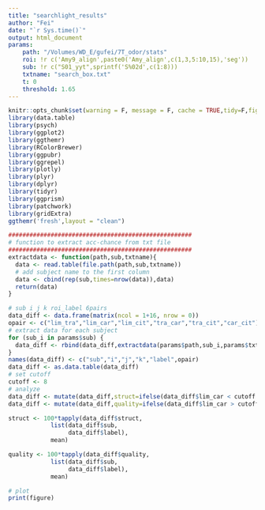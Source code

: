 ```yaml
---
title: "searchlight_results"
author: "Fei"
date: "`r Sys.time()`"
output: html_document
params:
    path: "/Volumes/WD_E/gufei/7T_odor/stats"
    roi: !r c('Amy9_align',paste0('Amy_align',c(1,3,5:10,15),'seg'))
    sub: !r c("S01_yyt",sprintf('S%02d',c(1:8)))
    txtname: "search_box.txt"
    t: 0
    threshold: 1.65
---
```


```r
knitr::opts_chunk$set(warning = F, message = F, cache = TRUE,tidy=F,fig.align='center',fig.showtext=TRUE,results="hold",fig.show = "hold")
library(data.table)
library(psych)
library(ggplot2)
library(ggthemr)
library(RColorBrewer)
library(ggpubr)
library(ggrepel)
library(plotly)
library(plyr)
library(dplyr)
library(tidyr)
library(ggprism)
library(patchwork)
library(gridExtra)
ggthemr('fresh',layout = "clean")
```

```r
####################################################
# function to extract acc-chance from txt file
####################################################
extractdata <- function(path,sub,txtname){
  data <- read.table(file.path(path,sub,txtname))
  # add subject name to the first column
  data <- cbind(rep(sub,times=nrow(data)),data)
  return(data)
}
```

```r
# sub i j k roi_label 6pairs
data_diff <- data.frame(matrix(ncol = 1+16, nrow = 0))
opair <- c("lim_tra","lim_car","lim_cit","tra_car","tra_cit","car_cit")
# extract data for each subject
for (sub_i in params$sub) {
  data_diff <- rbind(data_diff,extractdata(params$path,sub_i,params$txtname))
}
names(data_diff) <- c("sub","i","j","k","label",opair)
data_diff <- as.data.table(data_diff)
# set cutoff
cutoff <- 8
# analyze
data_diff <- mutate(data_diff,struct=ifelse(data_diff$lim_car < cutoff & data_diff$lim_cit > cutoff,1,0))
data_diff <- mutate(data_diff,quality=ifelse(data_diff$lim_car > cutoff & data_diff$lim_cit < cutoff,1,0))

struct <- 100*tapply(data_diff$struct,
            list(data_diff$sub, 
                 data_diff$label),
            mean)

quality <- 100*tapply(data_diff$quality,
            list(data_diff$sub, 
                 data_diff$label),
            mean)

```


```r
# plot
print(figure)
```